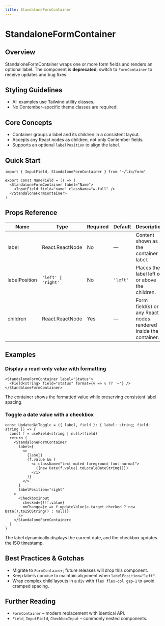 ```yaml
---
title: StandaloneFormContainer
---
```


<!-- Edited by human: false -->
<!-- Examples count: 11 -->
<!-- Source examples: 0 -->
<!-- Playground examples: 1 -->
<!-- External examples: 10 -->
<!-- Import examples: 6 -->

# StandaloneFormContainer

## Overview
StandaloneFormContainer wraps one or more form fields and renders an optional label.
The component is **deprecated**; switch to `FormContainer` to receive updates and bug fixes.

## Styling Guidelines
* All examples use Tailwind utility classes.
* No Contember–specific theme classes are required.

## Core Concepts
* Container groups a label and its children in a consistent layout.
* Accepts any React nodes as children, not only Contember fields.
* Supports an optional `labelPosition` to align the label.

## Quick Start
```tsx
import { InputField, StandaloneFormContainer } from '~/lib/form'

export const NameField = () => (
  <StandaloneFormContainer label="Name">
    <InputField field="name" className="w-full" />
  </StandaloneFormContainer>
)
```

## Props Reference
| Name | Type | Required | Default | Description |
|------|------|----------|---------|-------------|
| label | React.ReactNode | No | — | Content shown as the container label. |
| labelPosition | `'left' \| 'right'` | No | `'left'` | Places the label left of or above the children. |
| children | React.ReactNode | Yes | — | Form field(s) or any React nodes rendered inside the container. |

## Examples

### Display a read-only value with formatting
```tsx
<StandaloneFormContainer label="Status">
  <Field<string> field="status" format={v => v ?? '—'} />
</StandaloneFormContainer>
```
The container shows the formatted value while preserving consistent label spacing.

### Toggle a date value with a checkbox
```tsx
const UpdatedAtToggle = ({ label, field }: { label: string; field: string }) => {
  const f = useField<string | null>(field)
  return (
    <StandaloneFormContainer
      label={
        <>
          {label}
          {f.value && (
            <i className="text-muted-foreground font-normal">
              ({new Date(f.value).toLocaleDateString()})
            </i>
          )}
        </>
      }
      labelPosition="right"
    >
      <CheckboxInput
        checked={!!f.value}
        onChange={e => f.updateValue(e.target.checked ? new Date().toISOString() : null)}
      />
    </StandaloneFormContainer>
  )
}
```
The label dynamically displays the current date, and the checkbox updates the ISO timestamp.

## Best Practices & Gotchas
* Migrate to `FormContainer`; future releases will drop this component.
* Keep labels concise to maintain alignment when `labelPosition="left"`.
* Wrap complex child layouts in a `div` with `flex flex-col gap-1` to avoid cramped spacing.

## Further Reading
* `FormContainer` – modern replacement with identical API.
* `Field`, `InputField`, `CheckboxInput` – commonly nested components.

<!-- End of Generated Documentation -->
